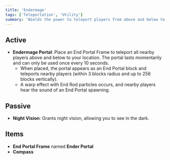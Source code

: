 ```yaml
---
title: 'Endermage'
tags: ['Teleportation', 'Utility']
summary: 'Wields the power to teleport players from above and below to their location using a portal. Gains night vision in dark areas.'
---
```


## Active

- **Endermage Portal**: Place an End Portal Frame to teleport all nearby players above and below to your location. The portal lasts momentarily and can only be used once every 10 seconds.
  - When placed, the portal appears as an End Portal block and teleports nearby players (within 3 blocks radius and up to 256 blocks vertically).
  - A warp effect with End Rod particles occurs, and nearby players hear the sound of an End Portal spawning.

## Passive

- **Night Vision**: Grants night vision, allowing you to see in the dark.

## Items

- **End Portal Frame** named **Ender Portal**
- **Compass**
